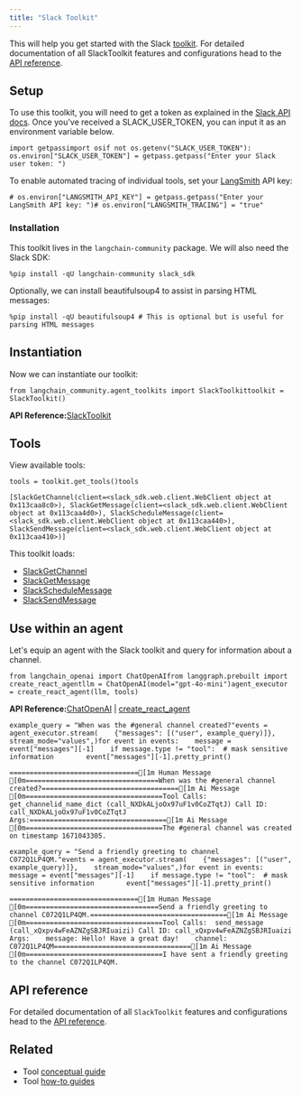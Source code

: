 ```yaml
---
title: "Slack Toolkit"
---
```


This will help you get started with the Slack [toolkit](/oss/concepts/tools/#toolkits). For detailed documentation of all SlackToolkit features and configurations head to the [API reference](https://python.langchain.com/api_reference/community/agent_toolkits/langchain_community.agent_toolkits.slack.toolkit.SlackToolkit.html).

## Setup

To use this toolkit, you will need to get a token as explained in the [Slack API docs](https://api.slack.com/tutorials/tracks/getting-a-token). Once you've received a SLACK\_USER\_TOKEN, you can input it as an environment variable below.

```
import getpassimport osif not os.getenv("SLACK_USER_TOKEN"):    os.environ["SLACK_USER_TOKEN"] = getpass.getpass("Enter your Slack user token: ")
```

To enable automated tracing of individual tools, set your [LangSmith](https://docs.smith.langchain.com/) API key:

```
# os.environ["LANGSMITH_API_KEY"] = getpass.getpass("Enter your LangSmith API key: ")# os.environ["LANGSMITH_TRACING"] = "true"
```

### Installation

This toolkit lives in the `langchain-community` package. We will also need the Slack SDK:

```
%pip install -qU langchain-community slack_sdk
```

Optionally, we can install beautifulsoup4 to assist in parsing HTML messages:

```
%pip install -qU beautifulsoup4 # This is optional but is useful for parsing HTML messages
```

## Instantiation

Now we can instantiate our toolkit:

```
from langchain_community.agent_toolkits import SlackToolkittoolkit = SlackToolkit()
```

**API Reference:**[SlackToolkit](https://python.langchain.com/api_reference/community/agent_toolkits/langchain_community.agent_toolkits.slack.toolkit.SlackToolkit.html)

## Tools

View available tools:

```
tools = toolkit.get_tools()tools
```

```
[SlackGetChannel(client=<slack_sdk.web.client.WebClient object at 0x113caa8c0>), SlackGetMessage(client=<slack_sdk.web.client.WebClient object at 0x113caa4d0>), SlackScheduleMessage(client=<slack_sdk.web.client.WebClient object at 0x113caa440>), SlackSendMessage(client=<slack_sdk.web.client.WebClient object at 0x113caa410>)]
```

This toolkit loads:

* [SlackGetChannel](https://python.langchain.com/api_reference/community/tools/langchain_community.tools.slack.get_channel.SlackGetChannel.html)
* [SlackGetMessage](https://python.langchain.com/api_reference/community/tools/langchain_community.tools.slack.get_message.SlackGetMessage.html)
* [SlackScheduleMessage](https://python.langchain.com/api_reference/community/tools/langchain_community.tools.slack.schedule_message.SlackScheduleMessage.html)
* [SlackSendMessage](https://python.langchain.com/api_reference/community/tools/langchain_community.tools.slack.send_message.SlackSendMessage.html)

## Use within an agent

Let's equip an agent with the Slack toolkit and query for information about a channel.

```
from langchain_openai import ChatOpenAIfrom langgraph.prebuilt import create_react_agentllm = ChatOpenAI(model="gpt-4o-mini")agent_executor = create_react_agent(llm, tools)
```

**API Reference:**[ChatOpenAI](https://python.langchain.com/api_reference/openai/chat_models/langchain_openai.chat_models.base.ChatOpenAI.html) | [create\_react\_agent](https://langchain-ai.github.io/langgraph/reference/prebuilt/#langgraph.prebuilt.chat_agent_executor.create_react_agent)

```
example_query = "When was the #general channel created?"events = agent_executor.stream(    {"messages": [("user", example_query)]},    stream_mode="values",)for event in events:    message = event["messages"][-1]    if message.type != "tool":  # mask sensitive information        event["messages"][-1].pretty_print()
```

```
================================[1m Human Message [0m=================================When was the #general channel created?==================================[1m Ai Message [0m==================================Tool Calls:  get_channelid_name_dict (call_NXDkALjoOx97uF1v0CoZTqtJ) Call ID: call_NXDkALjoOx97uF1v0CoZTqtJ  Args:==================================[1m Ai Message [0m==================================The #general channel was created on timestamp 1671043305.
```

```
example_query = "Send a friendly greeting to channel C072Q1LP4QM."events = agent_executor.stream(    {"messages": [("user", example_query)]},    stream_mode="values",)for event in events:    message = event["messages"][-1]    if message.type != "tool":  # mask sensitive information        event["messages"][-1].pretty_print()
```

```
================================[1m Human Message [0m=================================Send a friendly greeting to channel C072Q1LP4QM.==================================[1m Ai Message [0m==================================Tool Calls:  send_message (call_xQxpv4wFeAZNZgSBJRIuaizi) Call ID: call_xQxpv4wFeAZNZgSBJRIuaizi  Args:    message: Hello! Have a great day!    channel: C072Q1LP4QM==================================[1m Ai Message [0m==================================I have sent a friendly greeting to the channel C072Q1LP4QM.
```

## API reference

For detailed documentation of all `SlackToolkit` features and configurations head to the [API reference](https://python.langchain.com/api_reference/community/agent_toolkits/langchain_community.agent_toolkits.slack.toolkit.SlackToolkit.html).

## Related

* Tool [conceptual guide](/oss/concepts/tools)
* Tool [how-to guides](/oss/how_to/#tools)
